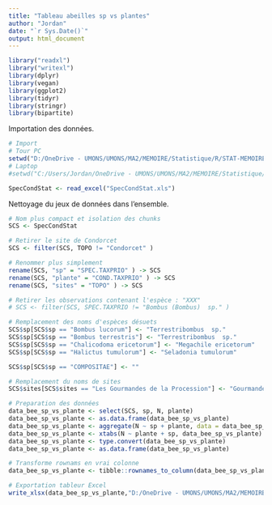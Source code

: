 ```yaml
---
title: "Tableau abeilles sp vs plantes"
author: "Jordan"
date: "`r Sys.Date()`"
output: html_document
---
```


```r
library("readxl") 
library("writexl")
library(dplyr)
library(vegan)
library(ggplot2)
library(tidyr)
library(stringr)
library(bipartite)
```

Importation des données.
```r
# Import
# Tour PC
setwd("D:/OneDrive - UMONS/UMONS/MA2/MEMOIRE/Statistique/R/STAT-MEMOIRE/RAW2")
# Laptop
#setwd("C:/Users/Jordan/OneDrive - UMONS/UMONS/MA2/MEMOIRE/Statistique/R/STAT-MEMOIRE/RAW2")

SpecCondStat <- read_excel("SpecCondStat.xls")

```

Nettoyage du jeux de données dans l'ensemble.
```r
# Nom plus compact et isolation des chunks
SCS <- SpecCondStat

# Retirer le site de Condorcet
SCS <- filter(SCS, TOPO != "Condorcet" )

# Renommer plus simplement
rename(SCS, "sp" = "SPEC.TAXPRIO" ) -> SCS
rename(SCS, "plante" = "COND.TAXPRIO" ) -> SCS
rename(SCS, "sites" = "TOPO" ) -> SCS

# Retirer les observations contenant l'espèce : "XXX"
# SCS <- filter(SCS, SPEC.TAXPRIO != "Bombus (Bombus)  sp." )

# Remplacement des noms d'espèces désuets
SCS$sp[SCS$sp == "Bombus lucorum"] <- "Terrestribombus  sp."
SCS$sp[SCS$sp == "Bombus terrestris"] <- "Terrestribombus  sp."
SCS$sp[SCS$sp == "Chalicodoma ericetorum"] <- "Megachile ericetorum"
SCS$sp[SCS$sp == "Halictus tumulorum"] <- "Seladonia tumulorum"

SCS$sp[SCS$sp == "COMPOSITAE"] <- ""

# Remplacement du noms de sites
SCS$sites[SCS$sites == "Les Gourmandes de la Procession"] <- "Gourmandes de la Procession"
```

```r
# Preparation des données 
data_bee_sp_vs_plante <- select(SCS, sp, N, plante)
data_bee_sp_vs_plante <- as.data.frame(data_bee_sp_vs_plante)
data_bee_sp_vs_plante <- aggregate(N ~ sp + plante, data = data_bee_sp_vs_plante, sum)
data_bee_sp_vs_plante <- xtabs(N ~ plante + sp, data_bee_sp_vs_plante)
data_bee_sp_vs_plante <- type.convert(data_bee_sp_vs_plante)
data_bee_sp_vs_plante <- as.data.frame(data_bee_sp_vs_plante)

# Transforme rownams en vrai colonne
data_bee_sp_vs_plante <- tibble::rownames_to_column(data_bee_sp_vs_plante, "Fleurs")
```

```r
# Exportation tableur Excel
write_xlsx(data_bee_sp_vs_plante,"D:/OneDrive - UMONS/UMONS/MA2/MEMOIRE/Statistique/R/STAT-MEMOIRE/Output/tableau_abeille_sp_vs_plante.xlsx")
```



